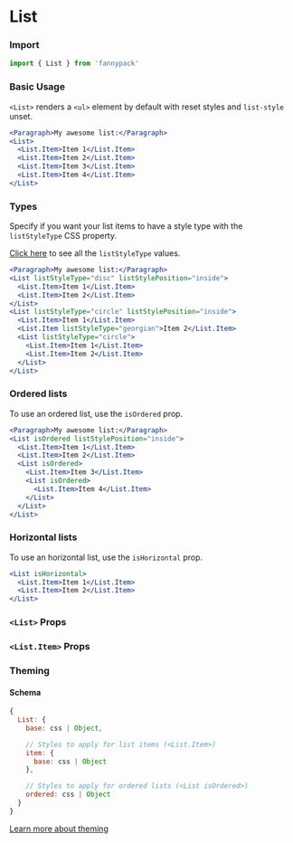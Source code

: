 
# List

### Import

```jsx
import { List } from 'fannypack'
```

### Basic Usage

`<List>` renders a `<ul>` element by default with reset styles and `list-style` unset.

```.jsx
<Paragraph>My awesome list:</Paragraph>
<List>
  <List.Item>Item 1</List.Item>
  <List.Item>Item 2</List.Item>
  <List.Item>Item 3</List.Item>
  <List.Item>Item 4</List.Item>
</List>
```

### Types

Specify if you want your list items to have a style type with the `listStyleType` CSS property.

[Click here](https://developer.mozilla.org/en-US/docs/Web/CSS/list-style-type) to see all the `listStyleType` values.

```.jsx
<Paragraph>My awesome list:</Paragraph>
<List listStyleType="disc" listStylePosition="inside">
  <List.Item>Item 1</List.Item>
  <List.Item>Item 2</List.Item>
</List>
<List listStyleType="circle" listStylePosition="inside">
  <List.Item>Item 1</List.Item>
  <List.Item listStyleType="georgian">Item 2</List.Item>
  <List listStyleType="circle">
    <List.Item>Item 1</List.Item>
    <List.Item>Item 2</List.Item>
  </List>
</List>
```

### Ordered lists

To use an ordered list, use the `isOrdered` prop.

```.jsx
<Paragraph>My awesome list:</Paragraph>
<List isOrdered listStylePosition="inside">
  <List.Item>Item 1</List.Item>
  <List.Item>Item 2</List.Item>
  <List isOrdered>
    <List.Item>Item 3</List.Item>
    <List isOrdered>
      <List.Item>Item 4</List.Item>
    </List>
  </List>
</List>
```

### Horizontal lists

To use an horizontal list, use the `isHorizontal` prop.

```.jsx
<List isHorizontal>
  <List.Item>Item 1</List.Item>
  <List.Item>Item 2</List.Item>
</List>
```

### `<List>` Props

<PropsTable component={List} />

### `<List.Item>` Props

<PropsTable component={ListItem} />

### Theming

#### Schema

```jsx
{
  List: {
    base: css | Object,

    // Styles to apply for list items (<List.Item>)
    item: {
      base: css | Object
    },

    // Styles to apply for ordered lists (<List isOrdered>)
    ordered: css | Object
  }
}
```

[Learn more about theming](/styling#theming)
